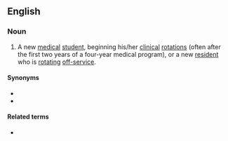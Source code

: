 ==English==

===Noun===
{{en-noun|head=[[scut]] [[monkey]]}}

# {{label|en|slang|medicine}} A new [[medical]] [[student]], beginning his/her [[clinical]] [[rotation]]s (often after the first two years of a four-year medical program), or a new [[resident]] who is [[rotating]] [[off-service]].

====Synonyms====
* {{l|en|scut boy}}
* {{l|en|scut dog}}

====Related terms====
* {{l|en|scut work}}